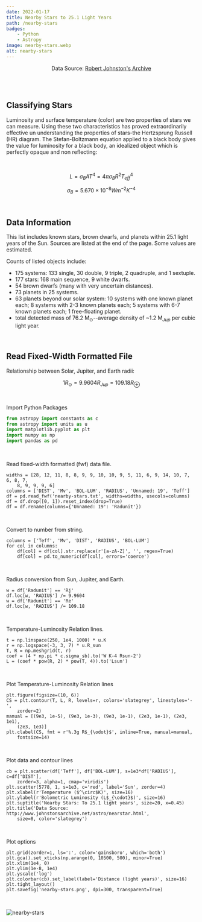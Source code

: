 ```yaml
---
date: 2022-01-17
title: Nearby Stars to 25.1 Light Years
path: /nearby-stars
badges:
    - Python
    - Astropy
image: nearby-stars.webp
alt: nearby-stars
---
```


<p align="center">Data Source: <a href="http://www.johnstonsarchive.net/astro/nearstar.html">Robert Johnston's Archive</a></p>

<br/><br/>

## Classifying Stars

Luminosity and surface temperature (color) are two properties of stars we can measure. Using these two characteristics has proved extraordinarily effective un understanding the properties of stars-the Hertzsprung Russell (HR) diagram. The Stefan-Boltzmann equation applied to a black body gives the value for luminosity for a black body, an idealized object which is perfectly opaque and non reflecting:

<br/>

$$
\begin{equation}
L = \sigma_B A T^4 = 4 \pi \sigma_B R^2 T_{eff}^4
\end{equation}
$$

$$
\begin{equation}
\sigma_B = 5.670 \times 10^{-8} W m^{-2} K^{-4}
\end{equation}
$$

<br/>

## Data Information

This list includes known stars, brown dwarfs, and planets within 25.1 light years of the Sun. Sources are listed at the end of the page. Some values are estimated.

Counts of listed objects include:

- 175 systems: 133 single, 30 double, 9 triple, 2 quadruple, and 1 sextuple.
- 177 stars: 168 main sequence, 9 white dwarfs.
- 54 brown dwarfs (many with very uncertain distances).
- 73 planets in 25 systems.
- 63 planets beyond our solar system: 10 systems with one known planet each; 8 systems with 2-3 known planets each; 5 systems with 6-7 known planets each; 1 free-floating planet.
- total detected mass of 76.2 M$_{\odot}$--average density of ~1.2 M$_{Jup}$ per cubic light year.

<br/>

## Read Fixed-Width Formatted File

Relationship between Solar, Jupiter, and Earth radii:

$$
\begin{equation}
1 R_{\odot} = 9.9604 R_{Jup} = 109.18 R_{\oplus}
\end{equation}
$$

<br/>

Import Python Packages

```python
from astropy import constants as c
from astropy import units as u
import matplotlib.pyplot as plt
import numpy as np
import pandas as pd
```

<br/>

Read fixed-width formatted (fwf) data file.

```python{numberLines:6-11}
widths = [28, 12, 11, 8, 8, 9, 9, 10, 10, 9, 5, 11, 6, 9, 14, 10, 7, 6, 8, 7,
    8, 9, 9, 9, 6]
columns = ['DIST', 'Mv', 'BOL-LUM', 'RADIUS', 'Unnamed: 19', 'Teff']
df = pd.read_fwf('nearby-stars.txt', widths=widths, usecols=columns)
df = df.drop([0, 1]).reset_index(drop=True)
df = df.rename(columns={'Unnamed: 19': 'Radunit'})
```

<br/>

Convert to number from string.

```python{numberLines:12-15}
columns = ['Teff', 'Mv', 'DIST', 'RADIUS', 'BOL-LUM']
for col in columns:
    df[col] = df[col].str.replace(r'[a-zA-Z]', '', regex=True)
    df[col] = pd.to_numeric(df[col], errors='coerce')
```

<br/>

Radius conversion from Sun, Jupiter, and Earth.

```python{numberLines:15-18}
w = df['Radunit'] == 'Rj'
df.loc[w, 'RADIUS'] /= 9.9604
w = df['Radunit'] == 'Re'
df.loc[w, 'RADIUS'] /= 109.18
```

<br/>

Temperature-Luminosity Relation lines.

```python{numberLines:19-23}
t = np.linspace(250, 1e4, 1000) * u.K
r = np.logspace(-3, 3, 7) * u.R_sun
T, R = np.meshgrid(t, r)
coef = (4 * np.pi * c.sigma_sb).to('W K-4 Rsun-2')
L = (coef * pow(R, 2) * pow(T, 4)).to('Lsun')
```

<br/>

Plot Temperature-Luminosity Relation lines

```python{numberLines:24-30}
plt.figure(figsize=(10, 6))
CS = plt.contour(T, L, R, levels=r, colors='slategrey', linestyles='-',
    zorder=2)
manual = [(9e3, 1e-5), (9e3, 1e-3), (9e3, 1e-1), (2e3, 1e-1), (2e3, 1e1),
    (2e3, 1e3)]
plt.clabel(CS, fmt = r'%.3g R$_{\odot}$', inline=True, manual=manual,
    fontsize=14)
```

<br/>

Plot data and contour lines

```python{numberLines:31-38}
cb = plt.scatter(df['Teff'], df['BOL-LUM'], s=1e3*df['RADIUS'], c=df['DIST'],
	zorder=3, alpha=1, cmap='viridis')
plt.scatter(5778, 1, s=1e3, c='red', label='Sun', zorder=4)
plt.xlabel(r'Temperature ($^\circ$K)', size=16)
plt.ylabel(r'Bolometric Luminosity (L$_{\odot}$)', size=16)
plt.suptitle('Nearby Stars: To 25.1 light years', size=20, x=0.45)
plt.title('Data Source: http://www.johnstonsarchive.net/astro/nearstar.html',
    size=8, color='slategrey')
```

<br/>

Plot options

```python{numberLines:39-46}
plt.grid(zorder=1, ls=':', color='gainsboro', which='both')
plt.gca().set_xticks(np.arange(0, 10500, 500), minor=True)
plt.xlim(1e4, 0)
plt.ylim(1e-8, 1e4)
plt.yscale('log')
plt.colorbar(cb).set_label(label='Distance (light years)', size=16)
plt.tight_layout()
plt.savefig('nearby-stars.png', dpi=300, transparent=True)
```

<br/>

![nearby-stars](nearby-stars.png)